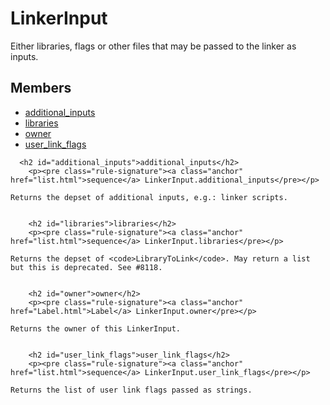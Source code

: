 <html devsite>
<head>
  <meta name="project_path" value="/_project.yaml">
  <meta name="book_path" value="/versions/6.5.0/_book.yaml">
</head>
<body>

<h1 class="page-title" id="modules.LinkerInput">LinkerInput</h1>

<!-- {% raw %} -->

Either libraries, flags or other files that may be passed to the linker as inputs.

<h2>Members</h2>
<ul>
    <li>
    <a href="#additional_inputs">additional_inputs</a>
  </li>
      <li>
    <a href="#libraries">libraries</a>
  </li>
      <li>
    <a href="#owner">owner</a>
  </li>
      <li>
    <a href="#user_link_flags">user_link_flags</a>
  </li>
  </ul>

      <h2 id="additional_inputs">additional_inputs</h2>
        <p><pre class="rule-signature"><a class="anchor" href="list.html">sequence</a> LinkerInput.additional_inputs</pre></p>

    Returns the depset of additional inputs, e.g.: linker scripts.


        <h2 id="libraries">libraries</h2>
        <p><pre class="rule-signature"><a class="anchor" href="list.html">sequence</a> LinkerInput.libraries</pre></p>

    Returns the depset of <code>LibraryToLink</code>. May return a list but this is deprecated. See #8118.


        <h2 id="owner">owner</h2>
        <p><pre class="rule-signature"><a class="anchor" href="Label.html">Label</a> LinkerInput.owner</pre></p>

    Returns the owner of this LinkerInput.


        <h2 id="user_link_flags">user_link_flags</h2>
        <p><pre class="rule-signature"><a class="anchor" href="list.html">sequence</a> LinkerInput.user_link_flags</pre></p>

    Returns the list of user link flags passed as strings.



</body>
</html>

<!-- {% endraw %} -->
